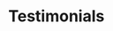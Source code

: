
# Testimonials

<Section
  title="Default"
  image={{
    src: "/img/sections/testimonial/default.png",
    alt: "Testimonial Default",
  }}
/>

<Section
  title="Cards"
  tags={["Free"]}
  image={{
    src: "/img/sections/testimonial/cards.png",
    alt: "Testimonial Cards",
  }}
/>

<Section
  title="Standard"
  image={{
    src: "/img/sections/testimonial/standard.png",
    alt: "Testimonial Standard",
  }}
/>
